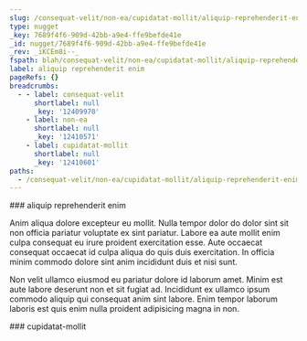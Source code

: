 ```yaml
---
slug: /consequat-velit/non-ea/cupidatat-mollit/aliquip-reprehenderit-enim
type: nugget
_key: 7689f4f6-909d-42bb-a9e4-ffe9befde41e
_id: nugget/7689f4f6-909d-42bb-a9e4-ffe9befde41e
_rev: _iKCEm8i--_
fspath: blah/consequat-velit/non-ea/cupidatat-mollit/aliquip-reprehenderit-enim.md
label: aliquip reprehenderit enim
pageRefs: {}
breadcrumbs:
  - - label: consequat-velit
      shortlabel: null
      _key: '12409970'
    - label: non-ea
      shortlabel: null
      _key: '12410571'
    - label: cupidatat-mollit
      shortlabel: null
      _key: '12410601'
paths:
  - /consequat-velit/non-ea/cupidatat-mollit/aliquip-reprehenderit-enim
---
```


<NuggetArea>
<Nugget slug="/consequat-velit/non-ea/cupidatat-mollit/aliquip-reprehenderit-enim" type="nugget" _key="7689f4f6-909d-42bb-a9e4-ffe9befde41e" _id="nugget/7689f4f6-909d-42bb-a9e4-ffe9befde41e" _rev="_iKCEm8i--_" fspath="blah/consequat-velit/non-ea/cupidatat-mollit/aliquip-reprehenderit-enim.md" label="aliquip reprehenderit enim" paths="/consequat-velit/non-ea/cupidatat-mollit/aliquip-reprehenderit-enim">
<NuggetBody>
### aliquip reprehenderit enim

Anim aliqua dolore excepteur eu mollit. Nulla tempor dolor do dolor sint sit non officia pariatur voluptate ex sint pariatur. Labore ea aute mollit enim culpa consequat eu irure proident exercitation esse. Aute occaecat consequat occaecat id culpa aliqua do quis duis exercitation. In officia minim commodo dolore sint anim incididunt duis et nisi sunt.

Non velit ullamco eiusmod eu pariatur dolore id laborum amet. Minim est aute labore deserunt non et sit fugiat ad. Incididunt ex ullamco ipsum commodo aliquip qui consequat anim sint labore. Enim tempor laborum laboris est quis enim nulla proident adipisicing magna in non.

</NuggetBody>
<Breadcrumbs>
<Crumbs>
<Crumb _key="12409970" label="consequat-velit" /><Crumb _key="12410571" label="non-ea" /><Crumb _key="12410601" label="cupidatat-mollit" />
</Crumbs>
</Breadcrumbs>
</Nugget>

<NuggetsInbound>
</NuggetsInbound>
<NuggetsOutbound>
</NuggetsOutbound>
</NuggetArea>
<PassagesInbound>
<Passage direction="inbound" type="passage" _key="12410601" _id="passage/12410601" _rev="_iKCEm8i---" label="cupidatat-mollit" passage="cupidatat-mollit" fspath="blah/consequat-velit/non-ea/cupidatat-mollit" paths="/consequat-velit/non-ea/cupidatat-mollit" slug="/consequat-velit/non-ea/cupidatat-mollit">
<NuggetBody>
### cupidatat-mollit

</NuggetBody>
<Breadcrumbs>
<Crumbs>
<Crumb _key="12409970" label="consequat-velit" /><Crumb _key="12410571" label="non-ea" />
</Crumbs>
</Breadcrumbs>
</Passage>

</PassagesInbound>
<PassagesOutbound>
</PassagesOutbound>